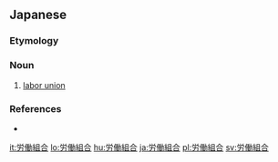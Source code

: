 {{also|勞動組合}}

==Japanese==
{{ja-kanjitab|ろう|どう|く|o3=み|あ|o4=い}}

===Etymology===
{{compound|労働|組合|t1=labor|t2=union|lang=ja|sort=ろうどうくみあい}}

===Noun===
{{ja-noun|ろうどう くみあい}}

# [[labor union]]
#: {{ja-usex|'''労働組合'''が抗議した。|'''ろうどう くみあい''' が こうぎ した。|The labor unions protested.}}

===References===
* {{R:Shogakukan}}

[[it:労働組合]]
[[lo:労働組合]]
[[hu:労働組合]]
[[ja:労働組合]]
[[pl:労働組合]]
[[sv:労働組合]]